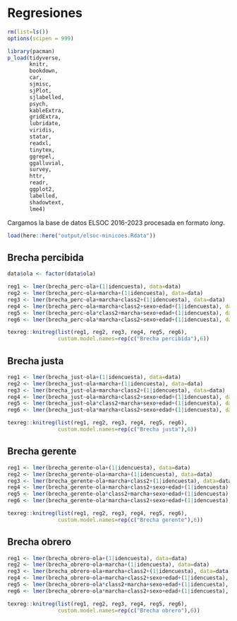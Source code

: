 # Regresiones

<div style="text-align: justify">

```r
rm(list=ls())
options(scipen = 999)

library(pacman)
p_load(tidyverse,
       knitr,
       bookdown,
       car,
       sjmisc,
       sjPlot,
       sjlabelled,
       psych,
       kableExtra,
       gridExtra,
       lubridate,
       viridis,
       statar,
       readxl,
       tinytex,
       ggrepel,
       ggalluvial,
       survey, 
       httr,
       readr, 
       ggplot2, 
       labelled,
       shadowtext,
       lme4)
```

Cargamos la base de datos ELSOC 2016-2023 procesada en formato *long*.

```r
load(here::here("output/elsoc-minicoes.Rdata"))
```


## Brecha percibida

```r
data$ola <- factor(data$ola)
```


```r
reg1 <- lmer(brecha_perc~ola+(1|idencuesta), data=data)
reg2 <- lmer(brecha_perc~ola+marcha+(1|idencuesta), data=data)
reg3 <- lmer(brecha_perc~ola+marcha+class2+(1|idencuesta), data=data)
reg4 <- lmer(brecha_perc~ola+marcha+class2+sexo+edad+(1|idencuesta), data=data)
reg5 <- lmer(brecha_perc~ola*class2+marcha+sexo+edad+(1|idencuesta), data=data)
reg6 <- lmer(brecha_perc~ola*marcha+class2+sexo+edad+(1|idencuesta), data=data)

texreg::knitreg(list(reg1, reg2, reg3, reg4, reg5, reg6),
                custom.model.names=rep(c("Brecha percibida"),6))
```

## Brecha justa

```r
reg1 <- lmer(brecha_just~ola+(1|idencuesta), data=data)
reg2 <- lmer(brecha_just~ola+marcha+(1|idencuesta), data=data)
reg3 <- lmer(brecha_just~ola+marcha+class2+(1|idencuesta), data=data)
reg4 <- lmer(brecha_just~ola+marcha+class2+sexo+edad+(1|idencuesta), data=data)
reg5 <- lmer(brecha_just~ola*class2+marcha+sexo+edad+(1|idencuesta), data=data)
reg6 <- lmer(brecha_just~ola*marcha+class2+sexo+edad+(1|idencuesta), data=data)

texreg::knitreg(list(reg1, reg2, reg3, reg4, reg5, reg6),
                custom.model.names=rep(c("Brecha justa"),6))
```

## Brecha gerente

```r
reg1 <- lmer(brecha_gerente~ola+(1|idencuesta), data=data)
reg2 <- lmer(brecha_gerente~ola+marcha+(1|idencuesta), data=data)
reg3 <- lmer(brecha_gerente~ola+marcha+class2+(1|idencuesta), data=data)
reg4 <- lmer(brecha_gerente~ola+marcha+class2+sexo+edad+(1|idencuesta), data=data)
reg5 <- lmer(brecha_gerente~ola*class2+marcha+sexo+edad+(1|idencuesta), data=data)
reg6 <- lmer(brecha_gerente~ola*marcha+class2+sexo+edad+(1|idencuesta), data=data)

texreg::knitreg(list(reg1, reg2, reg3, reg4, reg5, reg6),
                custom.model.names=rep(c("Brecha gerente"),6))
```

## Brecha obrero

```r
reg1 <- lmer(brecha_obrero~ola+(1|idencuesta), data=data)
reg2 <- lmer(brecha_obrero~ola+marcha+(1|idencuesta), data=data)
reg3 <- lmer(brecha_obrero~ola+marcha+class2+(1|idencuesta), data=data)
reg4 <- lmer(brecha_obrero~ola+marcha+class2+sexo+edad+(1|idencuesta), data=data)
reg5 <- lmer(brecha_obrero~ola*class2+marcha+sexo+edad+(1|idencuesta), data=data)
reg6 <- lmer(brecha_obrero~ola*marcha+class2+sexo+edad+(1|idencuesta), data=data)

texreg::knitreg(list(reg1, reg2, reg3, reg4, reg5, reg6),
                custom.model.names=rep(c("Brecha obrero"),6))
```

